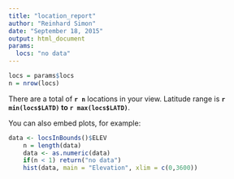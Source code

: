 ```yaml
---
title: "location_report"
author: "Reinhard Simon"
date: "September 18, 2015"
output: html_document
params: 
  locs: "no data"
---
```




```r
locs = params$locs
n = nrow(locs)
```

There are a total of **`r n`** locations in your view. 
Latitude range is **`r min(locs$LATD)` to `r max(locs$LATD)`**.


You can also embed plots, for example:

```r
data <- locsInBounds()$ELEV
    n = length(data)
    data <- as.numeric(data)
    if(n < 1) return("no data")
    hist(data, main = "Elevation", xlim = c(0,3600))
```
